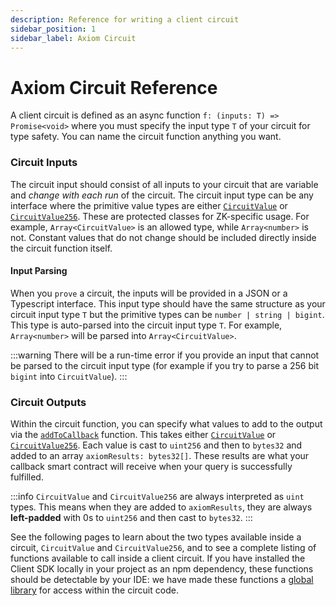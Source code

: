 ```yaml
---
description: Reference for writing a client circuit
sidebar_position: 1
sidebar_label: Axiom Circuit
---
```



# Axiom Circuit Reference

A client circuit is defined as an async function `f: (inputs: T) => Promise<void>` where you must specify the input type `T` of your circuit for type safety. You can name the circuit function anything you want.

### Circuit Inputs

The circuit input should consist of all inputs to your circuit that are variable and _change with each run_ of the circuit. The circuit input type can be any interface where the primitive value types are either [`CircuitValue`](circuit-types#circuitvalue) or [`CircuitValue256`](circuit-types#circuitvalue256). These are protected classes for ZK-specific usage. For example, `Array<CircuitValue>` is an allowed type, while `Array<number>` is not. Constant values that do not change should be included directly inside the circuit function itself.

#### Input Parsing

When you `prove` a circuit, the inputs will be provided in a JSON or a Typescript interface. This input type should have the same structure as your circuit input type `T` but the primitive types can be `number | string | bigint`. This type is auto-parsed into the circuit input type `T`. For example, `Array<number>` will be parsed into `Array<CircuitValue>`.

:::warning
There will be a run-time error if you provide an input that cannot be parsed to the circuit input type (for example if you try to parse a 256 bit `bigint` into `CircuitValue`).
:::

### Circuit Outputs

Within the circuit function, you can specify what values to add to the output via the [`addToCallback`](/sdk/typescript-sdk/axiom-circuit/system-functions.md#addtocallback) function. This takes either [`CircuitValue`](circuit-types#circuitvalue) or [`CircuitValue256`](circuit-types#circuitvalue256). Each value is cast to `uint256` and then to `bytes32` and added to an array `axiomResults: bytes32[]`. These results are what your callback smart contract will receive when your query is successfully fulfilled.

:::info
`CircuitValue` and `CircuitValue256` are always interpreted as `uint` types. This means when they are added to `axiomResults`, they are always **left-padded** with 0s to `uint256` and then cast to `bytes32`.
:::

See the following pages to learn about the two types available inside a circuit, `CircuitValue` and `CircuitValue256`, and to see a complete listing of functions available to call inside a client circuit. If you have installed the Client SDK locally in your project as an npm dependency, these functions should be detectable by your IDE: we have made these functions a [global library](https://www.typescriptlang.org/docs/handbook/declaration-files/templates/global-d-ts.html) for access within the circuit code.

<DocCardList />
